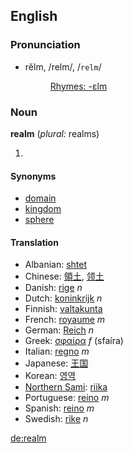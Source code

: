 ==English==
===Pronunciation===
*rĕlm, /relm/, /<tt>relm</tt>/
*:[[Rhymes:English:-ɛlm|Rhymes: -ɛlm]]

===Noun===
'''realm''' (''plural:'' realms)

#{{stub}}

====Synonyms====
*[[domain]]
*[[kingdom]]
*[[sphere]]

====Translation====
*Albanian: [[shtet]]
*Chinese: [[領土]], [[领土]]
*Danish: [[rige]] ''n''
*Dutch: [[koninkrijk]] ''n''
*Finnish: [[valtakunta]]
*French: [[royaume]] ''m''
*German: [[Reich]] ''n''
*Greek: [[σφαίρα]] ''f'' (sfaíra)
*Italian: [[regno]] ''m''
*Japanese: [[王国]]
*Korean: [[영역]]
*[[Northern Sami]]: [[riika]]
*Portuguese: [[reino]] ''m''
*Spanish: [[reino]] ''m''
*Swedish: [[rike]] ''n''

[[de:realm]]